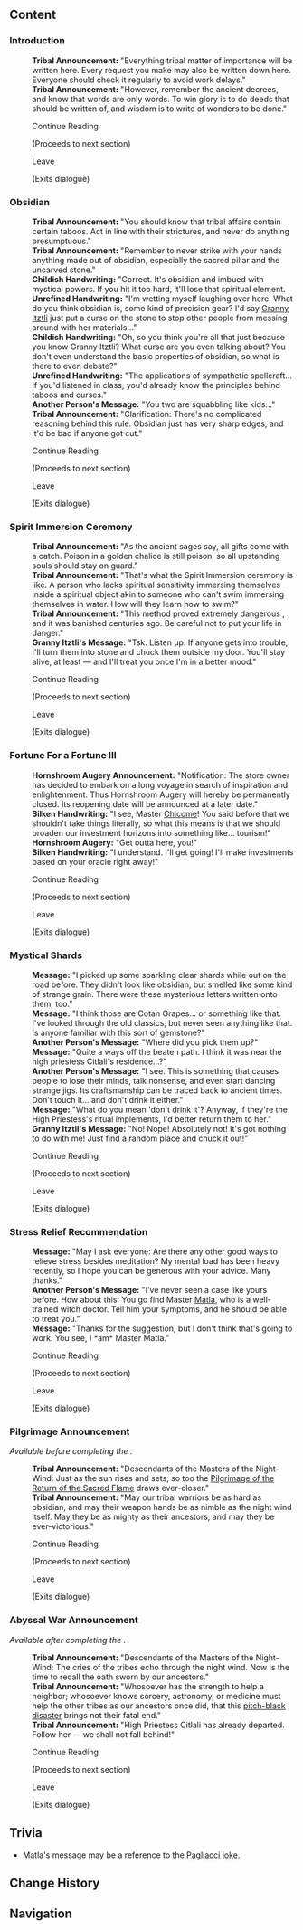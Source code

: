 {{Stub|Verify when Pilgrimage and Abyssal War Announcements appear}}
{{Location Infobox
|image        = <gallery>
Sign Masters of the Night-Wind Tribal Affairs Bulletin Board.png|In-game
Sign Masters of the Night-Wind Tribal Affairs Bulletin Board Location.png|Map
</gallery>
|type         = Point of Interest
|type2        = Bulletin Board
|map_level    = 
|poi          = 
|subarea      = "Masters of the Night-Wind"
|area         = Tezcatepetonco Range
|subregion    = 
|region       = Natlan
}}
{{Location Intro|The '''Masters of the Night-Wind Tribal Affairs Bulletin Board'''|description=<p>The messages randomly cycle through every time it is interacted with.</p>}}

==Content==
{{Dialogue Start}}
===Introduction===
:'''Tribal Announcement:''' "Everything tribal matter of importance will be written here. Every request you make may also be written down here. Everyone should check it regularly to avoid work delays."
:'''Tribal Announcement:''' "However, remember the ancient decrees, and know that words are only words. To win glory is to do deeds that should be written of, and wisdom is to write of wonders to be done."
:{{DIcon}} Continue Reading
:;(Proceeds to next section)
:{{DIcon}} Leave
:;(Exits dialogue)

===Obsidian===
:'''Tribal Announcement:''' "You should know that tribal affairs contain certain taboos. Act in line with their strictures, and never do anything presumptuous."
:'''Tribal Announcement:''' "Remember to never strike with your hands anything made out of obsidian, especially the sacred pillar and the uncarved stone."
:'''Childish Handwriting:''' "Correct. It's obsidian and imbued with mystical powers. If you hit it too hard, it'll lose that spiritual element.
:'''Unrefined Handwriting:''' "I'm wetting myself laughing over here. What do you think obsidian is, some kind of precision gear? I'd say [[Granny Itztli]] just put a curse on the stone to stop other people from messing around with her materials..."
:'''Childish Handwriting:''' "Oh, so you think you're all that just because you know Granny Itztli? What curse are you even talking about? You don't even understand the basic properties of obsidian, so what is there to even debate?"
:'''Unrefined Handwriting:''' "The applications of sympathetic spellcraft... If you'd listened in class, you'd already know the principles behind taboos and curses."
:'''Another Person's Message:''' "You two are squabbling like kids..."
:'''Tribal Announcement:''' "Clarification: There's no complicated reasoning behind this rule. Obsidian just has very sharp edges, and it'd be bad if anyone got cut."
:{{DIcon}} Continue Reading
:;(Proceeds to next section)
:{{DIcon}} Leave
:;(Exits dialogue)

===Spirit Immersion Ceremony===
:'''Tribal Announcement:''' "As the ancient sages say, all gifts come with a catch. Poison in a golden chalice is still poison, so all upstanding souls should stay on guard."
:'''Tribal Announcement:''' "That's what the Spirit Immersion ceremony is like. A person who lacks spiritual sensitivity immersing themselves inside a spiritual object akin to someone who can't swim immersing themselves in water. How will they learn how to swim?"
:'''Tribal Announcement:''' "This method proved extremely dangerous {{sic|method}}, and it was banished centuries ago. Be careful not to put your life in danger."
:'''Granny Itztli's Message:''' "Tsk. Listen up. If anyone gets into trouble, I'll turn them into stone and chuck them outside my door. You'll stay alive, at least &mdash; and I'll treat you once I'm in a better mood."
:{{DIcon}} Continue Reading
:;(Proceeds to next section)
:{{DIcon}} Leave
:;(Exits dialogue)

===Fortune For a Fortune III===
:'''Hornshroom Augery Announcement:''' "Notification: The store owner has decided to embark on a long voyage in search of inspiration and enlightenment. Thus Hornshroom Augery will hereby be permanently closed. Its reopening date will be announced at a later date."
:'''Silken Handwriting:''' "I see, Master [[Chicome]]! You said before that we shouldn't take things literally, so what this means is that we should broaden our investment horizons into something like... tourism!"
:'''Hornshroom Augery:''' "Get outta here, you!"
:'''Silken Handwriting:''' "I understand. I'll get going! I'll make investments based on your oracle right away!"
:{{DIcon}} Continue Reading
:;(Proceeds to next section)
:{{DIcon}} Leave
:;(Exits dialogue)

===Mystical Shards===
:'''Message:''' "I picked up some sparkling clear shards while out on the road before. They didn't look like obsidian, but smelled like some kind of strange grain. There were these mysterious letters written onto them, too."
:'''Message:''' "I think those are Cotan Grapes... or something like that. I've looked through the old classics, but never seen anything like that. Is anyone familiar with this sort of gemstone?"
:'''Another Person's Message:''' "Where did you pick them up?"
:'''Message:''' "Quite a ways off the beaten path. I think it was near the high priestess Citlali's residence...?"
:'''Another Person's Message:''' "I see. This is something that causes people to lose their minds, talk nonsense, and even start dancing strange jigs. Its craftsmanship can be traced back to ancient times. Don't touch it... and don't drink it either."
:'''Message:''' "What do you mean 'don't drink it'? Anyway, if they're the High Priestess's ritual implements, I'd better return them to her."
:'''Granny Itztli's Message:''' "No! Nope! Absolutely not! It's got nothing to do with me! Just find a random place and chuck it out!"
:{{DIcon}} Continue Reading
:;(Proceeds to next section)
:{{DIcon}} Leave
:;(Exits dialogue)

===Stress Relief Recommendation===
:'''Message:''' "May I ask everyone: Are there any other good ways to relieve stress besides meditation? My mental load has been heavy recently, so I hope you can be generous with your advice. Many thanks."
:'''Another Person's Message:''' "I've never seen a case like yours before. How about this: You go find Master [[Matla]], who is a well-trained witch doctor. Tell him your symptoms, and he should be able to treat you."
:'''Message:''' "Thanks for the suggestion, but I don't think that's going to work. You see, I *am* Master Matla."
:{{DIcon}} Continue Reading
:;(Proceeds to next section)
:{{DIcon}} Leave
:;(Exits dialogue)

===Pilgrimage Announcement===
''Available before completing the {{Quest|Past and Future}}.''{{Verify}}
:'''Tribal Announcement:''' "Descendants of the Masters of the Night-Wind: Just as the sun rises and sets, so too the [[Pilgrimage of the Return of the Sacred Flame]] draws ever-closer."
:'''Tribal Announcement:''' "May our tribal warriors be as hard as obsidian, and may their weapon hands be as nimble as the night wind itself. May they be as mighty as their ancestors, and may they be ever-victorious."
:{{DIcon}} Continue Reading
:;(Proceeds to next section)
:{{DIcon}} Leave
:;(Exits dialogue)

===Abyssal War Announcement===
''Available after completing the {{Quest|A Fuel Named "Fate"}}.''{{Verify}}
:'''Tribal Announcement:''' "Descendants of the Masters of the Night-Wind: The cries of the tribes echo through the night wind. Now is the time to recall the oath sworn by our ancestors."
:'''Tribal Announcement:''' "Whosoever has the strength to help a neighbor; whosoever knows sorcery, astronomy, or medicine must help the other tribes as our ancestors once did, that this [[Abyss|pitch-black disaster]] brings not their fatal end."
:'''Tribal Announcement:''' "High Priestess Citlali has already departed. Follow her &mdash; we shall not fall behind!"
:{{DIcon}} Continue Reading
:;(Proceeds to next section)
:{{DIcon}} Leave
:;(Exits dialogue)
{{Dialogue End}}

==Trivia==
* Matla's message may be a reference to the [https://knowyourmeme.com/memes/but-doctor-i-am-pagliacci Pagliacci joke].
<!--
==Other Languages==
{{Other Languages|default_hidden=1
|en      = 
|zhs     = 
|zhs_rm  = 
|zht     = 
|zht_rm  = 
|ja      = 
|ja_rm   = 
|ko      = 
|es      = 
|fr      = 
|ru      = 
|th      = 
|th_rm   = 
|vi      = 
|de      = 
|id      = 
|pt      = 
|tr      = 
|it      = 
}}
-->
==Change History==
{{Change History|5.2}}

==Navigation==
{{PoI Navbox|Natlan}}